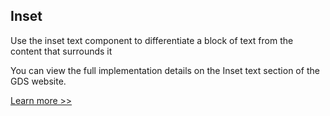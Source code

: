 
<Meta title="Components/Inset/Information" />

<h2>Inset</h2>

<p>
  Use the inset text component to differentiate a block of text from the content
  that surrounds it
</p>

<p>
  You can view the full implementation details on the Inset text section of the
  GDS website.
</p>
<a
  href="https://design-system.service.gov.uk/components/inset-text/"
  target="_blank"
  rel="noreferrer"
>
  Learn more >>
</a>
